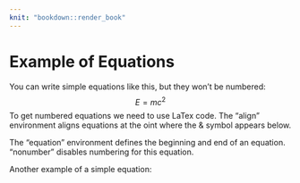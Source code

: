 ```yaml
---
knit: "bookdown::render_book"
---
```

<!-- *************************************************** -->
<!-- Example of Equations -->
<!-- *************************************************** -->
<!-- This example is provided for your reference only. DO NOT INCLUDE IN YOUR FINAL THESIS.  -->
<!-- Some good references for using Equations in R Markdown/bookdown: -->
<!-- https://bookdown.org/yihui/bookdown/markdown-extensions-by-bookdown.html#equations -->
<!-- https://bookdown.org/yihui/bookdown/markdown-extensions-by-bookdown.html#theorems -->

# Example of Equations

You can write simple equations like this, but they won't be numbered:
$$ E = mc^2 $$
To get numbered equations we need to use LaTex code.  The "align" environment aligns equations at the oint where the & symbol appears below.
\begin{align}
    a &= b + c\\
    y + z &= x
\end{align}


The "equation" environment defines the beginning and end of an equation.  "nonumber" disables numbering for this equation.
\begin{equation}
    \begin{split}
        a = & b + c\\
            & + d + e
    \end{split} 
\nonumber
\end{equation}
 
Another example of a simple equation:    
\begin{equation} 
    sinx+cosx=1 
\end{equation} 


